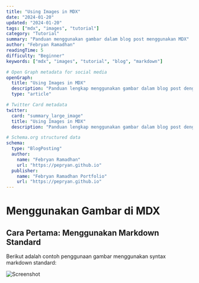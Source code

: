 ```yaml
---
title: "Using Images in MDX"
date: "2024-01-20"
updated: "2024-01-20"
tags: ["mdx", "images", "tutorial"]
category: "Tutorial"
summary: "Panduan menggunakan gambar dalam blog post menggunakan MDX"
author: "Febryan Ramadhan"
readingTime: 5
difficulty: "Beginner"
keywords: ["mdx", "images", "tutorial", "blog", "markdown"]

# Open Graph metadata for social media
openGraph:
  title: "Using Images in MDX"
  description: "Panduan lengkap menggunakan gambar dalam blog post dengan MDX."
  type: "article"

# Twitter Card metadata
twitter:
  card: "summary_large_image"
  title: "Using Images in MDX"
  description: "Panduan lengkap menggunakan gambar dalam blog post dengan MDX."

# Schema.org structured data
schema:
  type: "BlogPosting"
  author:
    name: "Febryan Ramadhan"
    url: "https://pepryan.github.io"
  publisher:
    name: "Febryan Ramadhan Portfolio"
    url: "https://pepryan.github.io"
---
```


# Menggunakan Gambar di MDX

## Cara Pertama: Menggunakan Markdown Standard

Berikut adalah contoh penggunaan gambar menggunakan syntax markdown standard:

![Screenshot](/portfolio/images/image_2024-11-18_15-10-17.png)


  